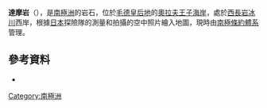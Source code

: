 {{Coord|68|32|S|41|11|E|source:GNIS|display=title}}

'''達摩岩'''（{{lang-en|Daruma Rock}}），是[[南極洲|南極洲]]的岩石，位於[[毛德皇后地|毛德皇后地]]的[[奧拉夫王子海岸|奧拉夫王子海岸]]，處於[[西長岩冰川|西長岩冰川]]西岸，根據[[日本|日本]]探險隊的測量和拍攝的空中照片繪入地圖，現時由[[南極條約體系|南極條約體系]]管理。

==參考資料==
* {{usgs-gazetteer|id=3532}}

{{Antarctica-geo-stub}}
[[Category:南極洲|Category:南極洲]]